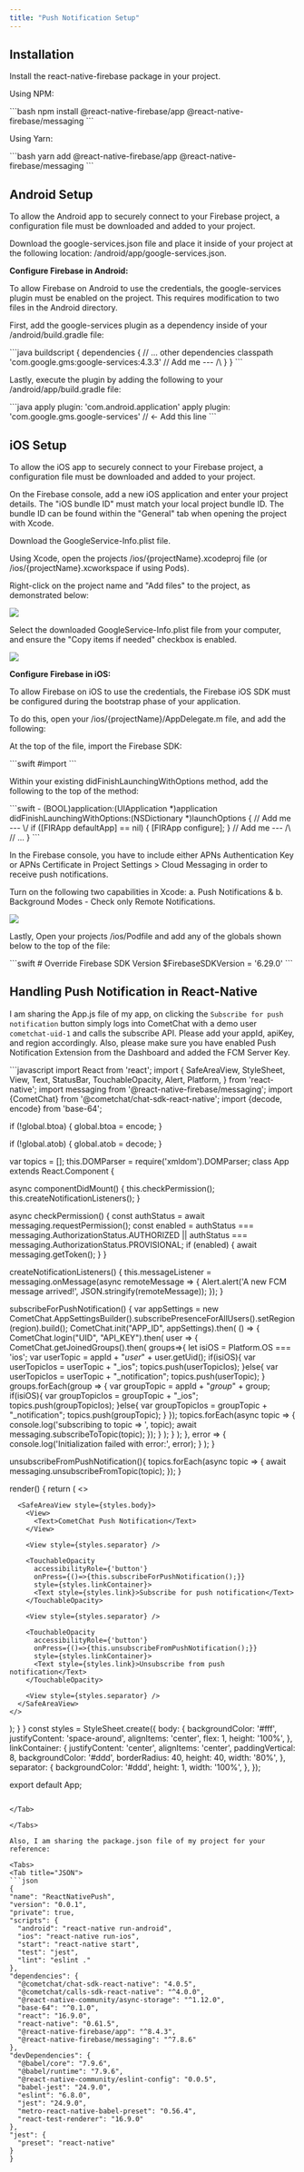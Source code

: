 ```yaml
---
title: "Push Notification Setup"
---
```




## Installation

Install the react-native-firebase package in your project.

Using NPM:

<Tabs>
<Tab title="JavaScript">
```bash
npm install @react-native-firebase/app @react-native-firebase/messaging
```

</Tab>

</Tabs>

Using Yarn:

<Tabs>
<Tab title="JavaScript">
```bash
yarn add @react-native-firebase/app @react-native-firebase/messaging
```

</Tab>

</Tabs>

## Android Setup

To allow the Android app to securely connect to your Firebase project, a configuration file must be downloaded and added to your project.

Download the google-services.json file and place it inside of your project at the following location: /android/app/google-services.json.

**Configure Firebase in Android:**

To allow Firebase on Android to use the credentials, the google-services plugin must be enabled on the project. This requires modification to two files in the Android directory.

First, add the google-services plugin as a dependency inside of your /android/build.gradle file:

<Tabs>
<Tab title="java">
```java
buildscript {
dependencies {
  // ... other dependencies
  classpath 'com.google.gms:google-services:4.3.3'
  // Add me --- /\
}
} 
```

</Tab>

</Tabs>

Lastly, execute the plugin by adding the following to your /android/app/build.gradle file:

<Tabs>
<Tab title="java">
```java
apply plugin: 'com.android.application'
apply plugin: 'com.google.gms.google-services' // <- Add this line
```

</Tab>

</Tabs>

## iOS Setup

To allow the iOS app to securely connect to your Firebase project, a configuration file must be downloaded and added to your project.

On the Firebase console, add a new iOS application and enter your project details. The "iOS bundle ID" must match your local project bundle ID. The bundle ID can be found within the "General" tab when opening the project with Xcode.

Download the GoogleService-Info.plist file.

Using Xcode, open the projects /ios/\{projectName}.xcodeproj file (or /ios/\{projectName}.xcworkspace if using Pods).

Right-click on the project name and "Add files" to the project, as demonstrated below:

<Frame>
  <img src="/images/e9390775-1623199925-295ac4dfe9fa2bbfe601aba077cf583c.png" />
</Frame>

Select the downloaded GoogleService-Info.plist file from your computer, and ensure the "Copy items if needed" checkbox is enabled.

<Frame>
  <img src="/images/f393c3db-1623199930-5306d6c5f93edf4d5432a5b49332c426.png" />
</Frame>

**Configure Firebase in iOS:**

To allow Firebase on iOS to use the credentials, the Firebase iOS SDK must be configured during the bootstrap phase of your application.

To do this, open your /ios/\{projectName}/AppDelegate.m file, and add the following:

At the top of the file, import the Firebase SDK:

<Tabs>
<Tab title="Swift">
```swift
#import <Firebase.h>  
```

</Tab>

</Tabs>

Within your existing didFinishLaunchingWithOptions method, add the following to the top of the method:

<Tabs>
<Tab title="Swift">
```swift
- (BOOL)application:(UIApplication *)application didFinishLaunchingWithOptions:(NSDictionary *)launchOptions {
// Add me --- \/
if ([FIRApp defaultApp] == nil) {
  [FIRApp configure];
}
// Add me --- /\
// ...
}
```

</Tab>

</Tabs>

In the Firebase console, you have to include either APNs Authentication Key or APNs Certificate in Project Settings > Cloud Messaging in order to receive push notifications.

Turn on the following two capabilities in Xcode: a. Push Notifications & b. Background Modes - Check only Remote Notifications.

<Frame>
  <img src="/images/e82f9f80-1623199934-179f408f37e02830e46d38430db718e3.jpg" />
</Frame>

Lastly, Open your projects /ios/Podfile and add any of the globals shown below to the top of the file:

<Tabs>
<Tab title="Swift">
```swift
# Override Firebase SDK Version
$FirebaseSDKVersion = '6.29.0'
```

</Tab>

</Tabs>

## Handling Push Notification in React-Native

I am sharing the App.js file of my app, on clicking the `Subscribe for push notification` button simply logs into CometChat with a demo user `cometchat-uid-1` and calls the subscribe API. Please add your appId, apiKey, and region accordingly. Also, please make sure you have enabled Push Notification Extension from the Dashboard and added the FCM Server Key.

<Tabs>
<Tab title="JavaScript">
```javascript
import React from 'react';
import {
SafeAreaView,
StyleSheet,
View,
Text,
StatusBar,
TouchableOpacity,
Alert,
Platform,
} from 'react-native';
import messaging from '@react-native-firebase/messaging';
import {CometChat} from '@cometchat/chat-sdk-react-native';
import {decode, encode} from 'base-64';

if (!global.btoa) {
global.btoa = encode;
}

if (!global.atob) {
global.atob = decode;
}

var topics = [];
this.DOMParser = require('xmldom').DOMParser;
class App extends React.Component {

async componentDidMount() {
  this.checkPermission();
  this.createNotificationListeners();
}

async checkPermission() {
  const authStatus = await messaging.requestPermission();
  const enabled = authStatus === messaging.AuthorizationStatus.AUTHORIZED || authStatus === messaging.AuthorizationStatus.PROVISIONAL;
  if (enabled) {
    await messaging.getToken();
  }
}

createNotificationListeners() {
  this.messageListener = messaging.onMessage(async remoteMessage => {
    Alert.alert('A new FCM message arrived!', JSON.stringify(remoteMessage));
  });
}

subscribeForPushNotification() {
  var appSettings = new CometChat.AppSettingsBuilder().subscribePresenceForAllUsers().setRegion(region).build();
  CometChat.init("APP_ID", appSettings).then(
    () => {
      CometChat.login("UID", "API_KEY").then(
        user => {
          CometChat.getJoinedGroups().then(
            groups=>{
              let isiOS = Platform.OS === 'ios';
              var userTopic = appId + "_user_" + user.getUid();
              if(isiOS){
                var userTopicIos = userTopic + "_ios";
                topics.push(userTopicIos);
              }else{
  								var userTopicIos = userTopic + "_notification";
                topics.push(userTopic);
              }
              groups.forEach(group => {
                var groupTopic = appId + "_group_" + group;
                if(isiOS){
                  var groupTopicIos = groupTopic + "_ios";
                  topics.push(groupTopicIos);
                }else{
                  var groupTopicIos = groupTopic + "_notification";
                  topics.push(groupTopic);
                }
              });
              topics.forEach(async topic => {
                console.log('subscribing to topic => ', topic);
                await messaging.subscribeToTopic(topic);
              });
            }
          );
        }
      );
    }, error => {
      console.log('Initialization failed with error:', error);
    }
  );
}

unsubscribeFromPushNotification(){
  topics.forEach(async topic => {
    await messaging.unsubscribeFromTopic(topic);
  });
}

render() {
  return (
    <>
      <StatusBar barStyle="dark-content" />

      <SafeAreaView style={styles.body}>
        <View>
          <Text>CometChat Push Notification</Text>
        </View>

        <View style={styles.separator} />

        <TouchableOpacity
          accessibilityRole={'button'}
          onPress={()=>{this.subscribeForPushNotification();}}
          style={styles.linkContainer}>
          <Text style={styles.link}>Subscribe for push notification</Text>
        </TouchableOpacity>

        <View style={styles.separator} />
        
        <TouchableOpacity
          accessibilityRole={'button'}
          onPress={()=>{this.unsubscribeFromPushNotification();}}
          style={styles.linkContainer}>
          <Text style={styles.link}>Unsubscribe from push notification</Text>
        </TouchableOpacity>

        <View style={styles.separator} />
      </SafeAreaView>
    </>
  );
}
}
const styles = StyleSheet.create({
body: {
  backgroundColor: '#fff',
  justifyContent: 'space-around',
  alignItems: 'center',
  flex: 1,
  height: '100%',
},
linkContainer: {
  justifyContent: 'center',
  alignItems: 'center',
  paddingVertical: 8,
  backgroundColor: '#ddd',
  borderRadius: 40,
  height: 40,
  width: '80%',
},
separator: {
  backgroundColor: '#ddd',
  height: 1,
  width: '100%',
},
});

export default App;
```

</Tab>

</Tabs>

Also, I am sharing the package.json file of my project for your reference:

<Tabs>
<Tab title="JSON">
```json
{
"name": "ReactNativePush",
"version": "0.0.1",
"private": true,
"scripts": {
  "android": "react-native run-android",
  "ios": "react-native run-ios",
  "start": "react-native start",
  "test": "jest",
  "lint": "eslint ."
},
"dependencies": {
  "@cometchat/chat-sdk-react-native": "4.0.5",
  "@cometchat/calls-sdk-react-native": "^4.0.0",
  "@react-native-community/async-storage": "^1.12.0",
  "base-64": "^0.1.0",
  "react": "16.9.0",
  "react-native": "0.61.5",
  "@react-native-firebase/app": "^8.4.3",
  "@react-native-firebase/messaging": "^7.8.6"
},
"devDependencies": {
  "@babel/core": "7.9.6",
  "@babel/runtime": "7.9.6",
  "@react-native-community/eslint-config": "0.0.5",
  "babel-jest": "24.9.0",
  "eslint": "6.8.0",
  "jest": "24.9.0",
  "metro-react-native-babel-preset": "0.56.4",
  "react-test-renderer": "16.9.0"
},
"jest": {
  "preset": "react-native"
}
}
```

</Tab>

</Tabs>
